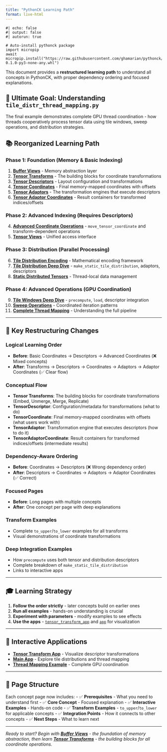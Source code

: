 ```yaml
---
title: "PythonCK Learning Path"
format: live-html
---
```


```pyodide
#| echo: false
#| output: false
#| autorun: true

# Auto-install pythonck package
import micropip
await micropip.install("https://raw.githubusercontent.com/ghamarian/pythonck/master/documentation/pythonck-0.1.0-py3-none-any.whl")
```

This document provides a **restructured learning path** to understand all concepts in PythonCK, with proper dependency ordering and focused explanations.

## 🎯 **Ultimate Goal: Understanding `tile_distr_thread_mapping.py`**

The final example demonstrates complete GPU thread coordination - how threads cooperatively process tensor data using tile windows, sweep operations, and distribution strategies.

## 📚 **Reorganized Learning Path**

### **Phase 1: Foundation (Memory & Basic Indexing)**
1. [**Buffer Views**](buffer-view.qmd) - Memory abstraction layer
2. [**Tensor Transforms**](tensor-transforms.qmd) - The building blocks for coordinate transformations
3. [**Tensor Descriptors**](tensor-descriptor.qmd) - Layout configuration and transformations
4. [**Tensor Coordinates**](tensor-coordinate.qmd) - Final memory-mapped coordinates with offsets
5. [**Tensor Adaptors**](tensor-adaptor.qmd) - The transformation engines that execute descriptors
6. [**Tensor Adaptor Coordinates**](tensor-adaptor-coordinate.qmd) - Result containers for transformed indices/offsets

### **Phase 2: Advanced Indexing (Requires Descriptors)**
4. [**Advanced Coordinate Operations**](tensor-coordinate-advanced.qmd) - `move_tensor_coordinate` and transform-dependent operations
5. [**Tensor Views**](tensor-view.qmd) - Unified access interface

### **Phase 3: Distribution (Parallel Processing)**
6. [**Tile Distribution Encoding**](tile-distribution-encoding.qmd) - Mathematical encoding framework
7. [**Tile Distribution Deep Dive**](tile-distribution.qmd) - `make_static_tile_distribution`, adaptors, descriptors
8. [**Static Distributed Tensors**](static-distributed-tensor.qmd) - Thread-local data management

### **Phase 4: Advanced Operations (GPU Coordination)**
9. [**Tile Windows Deep Dive**](tile-window.qmd) - `precompute`, `load`, descriptor integration
10. [**Sweep Operations**](sweep-tile.qmd) - Coordinated iteration patterns
11. [**Complete Thread Mapping**](thread-mapping.qmd) - Understanding the full pipeline

---

## 🔄 **Key Restructuring Changes**

### **Logical Learning Order**
- **Before**: Basic Coordinates → Descriptors → Advanced Coordinates (❌ Mixed concepts)
- **After**: Transforms → Descriptors → Coordinates → Adaptors → Adaptor Coordinates (✅ Clear flow)

### **Conceptual Flow**
- **Tensor Transforms**: The building blocks for coordinate transformations (Embed, Unmerge, Merge, Replicate)
- **TensorDescriptor**: Configuration/metadata for transformations (what to do)
- **TensorCoordinate**: Final memory-mapped coordinates with offsets (what users work with)
- **TensorAdaptor**: Transformation engine that executes descriptors (how to do it)
- **TensorAdaptorCoordinate**: Result containers for transformed indices/offsets (intermediate results)

### **Dependency-Aware Ordering**
- **Before**: Coordinates → Descriptors (❌ Wrong dependency order)
- **After**: Descriptors → Coordinates → Adaptors → Adaptor Coordinates (✅ Correct)

### **Focused Pages**
- **Before**: Long pages with multiple concepts
- **After**: One concept per page with deep explanations

### **Transform Examples**
- Complete `to_upper`/`to_lower` examples for all transforms
- Visual demonstrations of coordinate transformations

### **Deep Integration Examples**
- How `precompute` uses both tensor and distribution descriptors
- Complete breakdown of `make_static_tile_distribution`
- Links to interactive apps

---

## 🎓 **Learning Strategy**

1. **Follow the order strictly** - later concepts build on earlier ones
2. **Run all examples** - hands-on understanding is crucial
3. **Experiment with parameters** - modify examples to see effects
4. **Use the apps** - [`tensor_transform_app`](../../tensor_transform_app.py) and [`app`](../../app.py) for visualization

---

## 🔗 **Interactive Applications**

- **[Tensor Transform App](../../tensor_transform_app.py)** - Visualize descriptor transformations
- **[Main App](../../app.py)** - Explore tile distributions and thread mapping
- **[Thread Mapping Example](../../tile_distr_thread_mapping.py)** - Complete GPU coordination

---

## 📖 **Page Structure**

Each concept page now includes:
- ✅ **Prerequisites** - What you need to understand first
- ✅ **Core Concept** - Focused explanation
- ✅ **Interactive Examples** - Hands-on code
- ✅ **Transform Examples** - `to_upper`/`to_lower` for applicable concepts
- ✅ **Integration Points** - How it connects to other concepts
- ✅ **Next Steps** - What to learn next

---

*Ready to start? Begin with [**Buffer Views**](buffer-view.qmd) - the foundation of memory abstraction, then learn [**Tensor Transforms**](tensor-transforms.qmd) - the building blocks for all coordinate operations.* 